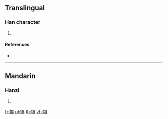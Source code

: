 {{character info/new}}
==Translingual==

===Han character===
{{Han char|rn=93|rad=牛|as=15|sn=19|four=26532|canj=HQATE}}

# {{defn|Han|sort=牛15}}

====References====
* {{Han ref|kx=0705.040|dkj=20205|dj=1117.310|hdz=31821.060|uh=72A6|ud=29350|bh=F26F|bd=62063}}

----

==Mandarin==

===Hanzi===
{{cmn-hanzi|pin=[[bào]] ([[bao4]])|wg=pao<sup>4</sup>}}

# {{defn|lang=cmn|sort=牛15}}

[[fr:犦]]
[[pl:犦]]
[[th:犦]]
[[zh:犦]]